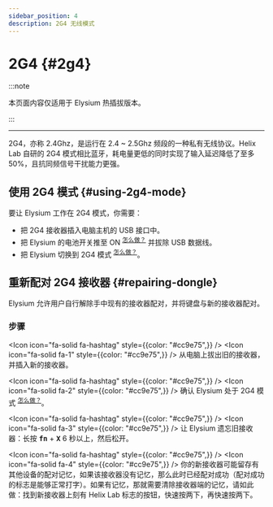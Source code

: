 ```yaml
---
sidebar_position: 4
description: 2G4 无线模式
---
```


# 2G4 {#2g4}

:::note

本页面内容仅适用于 Elysium 热插拔版本。

:::

---

2G4，亦称 2.4Ghz，是运行在 2.4 ~ 2.5Ghz 频段的一种私有无线协议。Helix Lab 自研的 2G4 模式相比蓝牙，耗电量更低的同时实现了输入延迟降低了至多 50%，且抗同频信号干扰能力更强。
## 使用 2G4 模式 {#using-2g4-mode}

要让 Elysium 工作在 2G4 模式，你需要：

* 把 2G4 接收器插入电脑主机的 USB 接口中。
* 把 Elysium 的电池开关推至 ON <sup>[<Icon icon="fa-solid fa-compass" /> 怎么做？](/docs-elysium/battery/battery-switch)</sup> 并拔除 USB 数据线。
* 把 Elysium 切换到 2G4 模式 <sup>[<Icon icon="fa-solid fa-compass" /> 怎么做？](/docs-elysium/layouts-and-keymap/keymap/#layer)</sup>。

## 重新配对 2G4 接收器 {#repairing-dongle}

Elysium 允许用户自行解除手中现有的接收器配对，并将键盘与新的接收器配对。

### 步骤

<Icon icon="fa-solid fa-hashtag" style={{color: "#cc9e75",}} /> <Icon icon="fa-solid fa-1" style={{color: "#cc9e75",}} /> 从电脑上拔出旧的接收器，并插入新的接收器。

<Icon icon="fa-solid fa-hashtag" style={{color: "#cc9e75",}} /> <Icon icon="fa-solid fa-2" style={{color: "#cc9e75",}} /> 确认 Elysium 处于 2G4 模式 <sup>[<Icon icon="fa-solid fa-compass" /> 怎么做？](/docs-elysium/layouts-and-keymap/keymap/#layer)</sup>。

<Icon icon="fa-solid fa-hashtag" style={{color: "#cc9e75",}} /> <Icon icon="fa-solid fa-3" style={{color: "#cc9e75",}} /> 让 Elysium 遗忘旧接收器：长按 <kbd>**fn**</kbd> + <kbd>**X**</kbd> 6 秒以上，然后松开。

<Icon icon="fa-solid fa-hashtag" style={{color: "#cc9e75",}} /> <Icon icon="fa-solid fa-4" style={{color: "#cc9e75",}} /> 你的新接收器可能留存有其他设备的配对记忆，如果该接收器没有记忆，那么此时已经配对成功（配对成功的标志是能够正常打字）。如果有记忆，那就需要清除接收器端的记忆，请如此做：找到新接收器上刻有 Helix Lab 标志的按钮，快速按两下，再快速按两下。